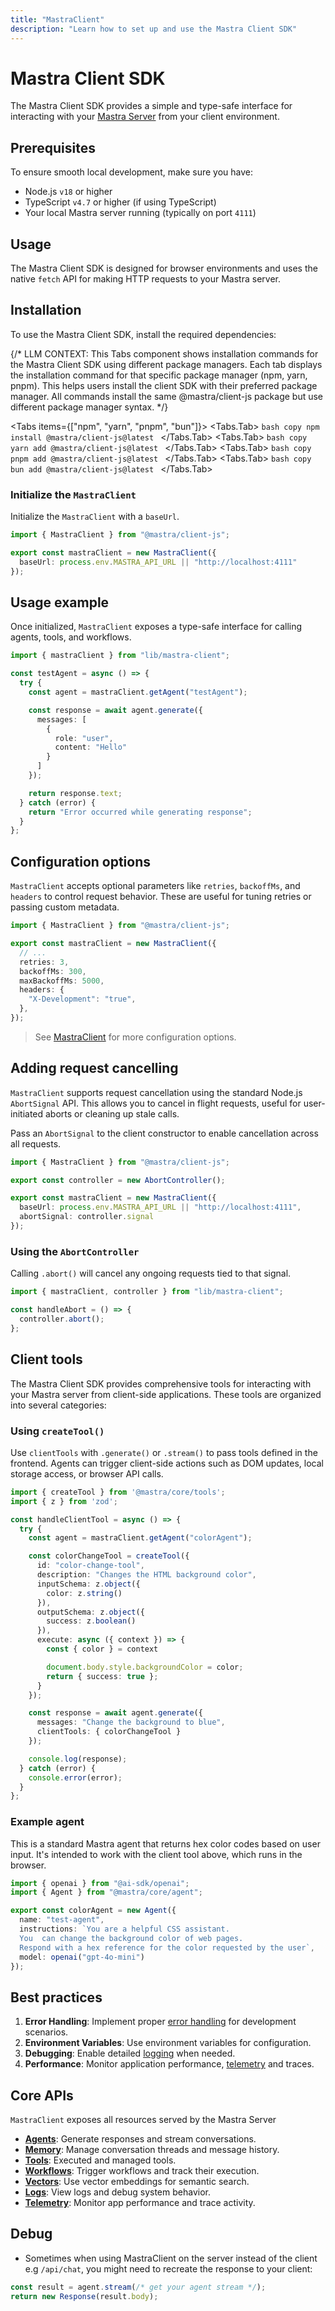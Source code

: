 ```yaml
---
title: "MastraClient"
description: "Learn how to set up and use the Mastra Client SDK"
---
```



# Mastra Client SDK

The Mastra Client SDK provides a simple and type-safe interface for interacting with your [Mastra Server](/docs/deployment/server) from your client environment.

## Prerequisites

To ensure smooth local development, make sure you have:

- Node.js `v18` or higher
- TypeScript `v4.7` or higher (if using TypeScript)
- Your local Mastra server running (typically on port `4111`)

## Usage

The Mastra Client SDK is designed for browser environments and uses the native `fetch` API for making HTTP requests to your Mastra server.

## Installation

To use the Mastra Client SDK, install the required dependencies:

{/*
LLM CONTEXT:
This Tabs component shows installation commands for the Mastra Client SDK using different package managers.
Each tab displays the installation command for that specific package manager (npm, yarn, pnpm).
This helps users install the client SDK with their preferred package manager.
All commands install the same @mastra/client-js package but use different package manager syntax.
*/}

<Tabs items={["npm", "yarn", "pnpm", "bun"]}>
  <Tabs.Tab>
    ```bash copy
    npm install @mastra/client-js@latest
    ```
  </Tabs.Tab>
  <Tabs.Tab>
    ```bash copy
    yarn add @mastra/client-js@latest
    ```
  </Tabs.Tab>
  <Tabs.Tab>
    ```bash copy
    pnpm add @mastra/client-js@latest
    ```
  </Tabs.Tab>
    <Tabs.Tab>
    ```bash copy
    bun add @mastra/client-js@latest
    ```
  </Tabs.Tab>
</Tabs>

### Initialize the `MastraClient`

Initialize the `MastraClient` with a `baseUrl`.

```typescript filename="lib/mastra-client.ts" showLineNumbers copy
import { MastraClient } from "@mastra/client-js";

export const mastraClient = new MastraClient({
  baseUrl: process.env.MASTRA_API_URL || "http://localhost:4111"
});
```

## Usage example

Once initialized, `MastraClient` exposes a type-safe interface for calling agents, tools, and workflows.

```typescript showLineNumbers copy
import { mastraClient } from "lib/mastra-client";

const testAgent = async () => {
  try {
    const agent = mastraClient.getAgent("testAgent");

    const response = await agent.generate({
      messages: [
        {
          role: "user",
          content: "Hello"
        }
      ]
    });

    return response.text;
  } catch (error) {
    return "Error occurred while generating response";
  }
};
```

## Configuration options

`MastraClient` accepts optional parameters like `retries`, `backoffMs`, and `headers` to control request behavior. These are useful for tuning retries or passing custom metadata.

```typescript filename="lib/mastra-client.ts" showLineNumbers copy
import { MastraClient } from "@mastra/client-js";

export const mastraClient = new MastraClient({
  // ...
  retries: 3,
  backoffMs: 300,
  maxBackoffMs: 5000,
  headers: {
    "X-Development": "true",
  },
});
```

  > See [MastraClient](../../reference/client-js/mastra-client.mdx) for more configuration options.

## Adding request cancelling

`MastraClient` supports request cancellation using the standard Node.js `AbortSignal` API. This allows you to cancel in flight requests, useful for user-initiated aborts or cleaning up stale calls.

Pass an `AbortSignal` to the client constructor to enable cancellation across all requests.

```typescript {3,7} filename="lib/mastra-client.ts" showLineNumbers copy
import { MastraClient } from "@mastra/client-js";

export const controller = new AbortController();

export const mastraClient = new MastraClient({
  baseUrl: process.env.MASTRA_API_URL || "http://localhost:4111",
  abortSignal: controller.signal
});
```

### Using the `AbortController`

Calling `.abort()` will cancel any ongoing requests tied to that signal.

```typescript {4} showLineNumbers copy
import { mastraClient, controller } from "lib/mastra-client";

const handleAbort = () => {
  controller.abort();
};
```

## Client tools

The Mastra Client SDK provides comprehensive tools for interacting with your Mastra server from client-side applications. These tools are organized into several categories:

### Using `createTool()`

Use `clientTools` with `.generate()` or `.stream()` to pass tools defined in the frontend. Agents can trigger client-side actions such as DOM updates, local storage access, or browser API calls.

```typescript {27} showLineNumbers copy
import { createTool } from '@mastra/core/tools';
import { z } from 'zod';

const handleClientTool = async () => {
  try {
    const agent = mastraClient.getAgent("colorAgent");

    const colorChangeTool = createTool({
      id: "color-change-tool",
      description: "Changes the HTML background color",
      inputSchema: z.object({
        color: z.string()
      }),
      outputSchema: z.object({
        success: z.boolean()
      }),
      execute: async ({ context }) => {
        const { color } = context

        document.body.style.backgroundColor = color;
        return { success: true };
      }
    });

    const response = await agent.generate({
      messages: "Change the background to blue",
      clientTools: { colorChangeTool }
    });

    console.log(response);
  } catch (error) {
    console.error(error);
  }
};
```

### Example agent

This is a standard Mastra agent that returns hex color codes based on user input. It's intended to work with the client tool above, which runs in the browser.

```typescript filename="src/mastra/agents/color-agent" showLineNumbers copy
import { openai } from "@ai-sdk/openai";
import { Agent } from "@mastra/core/agent";

export const colorAgent = new Agent({
  name: "test-agent",
  instructions: `You are a helpful CSS assistant.
  You  can change the background color of web pages.
  Respond with a hex reference for the color requested by the user`,
  model: openai("gpt-4o-mini")
});
```

## Best practices

1. **Error Handling**: Implement proper [error handling](/reference/client-js/error-handling) for development scenarios.
2. **Environment Variables**: Use environment variables for configuration.
3. **Debugging**: Enable detailed [logging](/reference/client-js/logs) when needed.
4. **Performance**: Monitor application performance, [telemetry](/reference/client-js/telemetry) and traces.

## Core APIs

`MastraClient` exposes all resources served by the Mastra Server

- **[Agents](/reference/client-js/agents.mdx)**: Generate responses and stream conversations.
- **[Memory](/reference/client-js/memory.mdx)**: Manage conversation threads and message history.
- **[Tools](/reference/client-js/tools.mdx)**: Executed and managed tools.
- **[Workflows](/reference/client-js/workflows.mdx)**: Trigger workflows and track their execution.
- **[Vectors](/reference/client-js/vectors.mdx)**: Use vector embeddings for semantic search.
- **[Logs](/reference/client-js/logs.mdx)**: View logs and debug system behavior.
- **[Telemetry](/reference/client-js/telemetry.mdx)**: Monitor app performance and trace activity.

## Debug

- Sometimes when using MastraClient on the server instead of the client e.g `/api/chat`,
  you might need to recreate the response to your client:

```typescript
const result = agent.stream(/* get your agent stream */);
return new Response(result.body);
```

